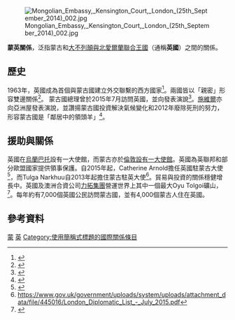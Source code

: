 {{Expand|time=2016-11-23T06:43:24+00:00}}{{Infobox Bilateral relations|蒙古 – 英國|Mongolia|UK|filetype=svg}}
[[File:Mongolian_Embassy,_Kensington_Court,_London_(25th_September_2014)_002.jpg|thumb]]

'''蒙英關係'''，泛指蒙古和[[大不列顛與北愛爾蘭聯合王國|大不列顛與北愛爾蘭聯合王國]]（通稱'''英國'''）之間的關係。
==歷史==
1963年，英國成為首個與蒙古國建立外交聯繫的西方國家<ref name="gov">{{cite web|url=https://www.gov.uk/government/world/organisations/british-embassy-ulaanbaatar|title=British Embassy Ulaanbaatar - GOV.UK|publisher=gov.uk|accessdate=2016-08-04}}</ref>。兩國皆以「親密」形容雙邊關係<ref name="embassyofmongolia">{{cite web|url=http://embassyofmongolia.co.uk/?p=208|title=Bilateral relations between Mongolia and the United Kingdom ||publisher=embassyofmongolia.co.uk|accessdate=2016-08-04}}</ref>。
蒙古國總理曾於2015年7月訪問英國，並向{{link-en|亞洲屋|Asia House}}發表演說<ref name="asiahouse">{{cite web|url=http://asiahouse.org/media-release-prime-minister-mongolia-discuss-foreign-investment/|title=Prime Minister of Mongolia to speak at Asia House conference|publisher=asiahouse.org|accessdate=2016-08-04|archive-url=https://web.archive.org/web/20160304080227/http://asiahouse.org/media-release-prime-minister-mongolia-discuss-foreign-investment/|archive-date=2016-03-04|dead-url=yes}}</ref>。[[施維爾|施維爾]]亦向亞洲屋發表演說，並讚揚蒙古國投資解決氣候變化和2012年廢除死刑的努力，形容蒙古國是「鄰居中的領頭羊」<ref name="gov2">{{cite web|url=https://www.gov.uk/government/speeches/hugo-swire-speaks-on-investment-in-mongolia|title=Hugo Swire speaks on investment in Mongolia - Speeches - GOV.UK|publisher=gov.uk|accessdate=2016-08-04}}</ref>。

==援助與關係==
英國在[[烏蘭巴托|烏蘭巴托]]設有一大使館，而蒙古亦於[[蒙古駐英大使館|倫敦設有一大使館]]。英國為英聯邦和部分歐盟國家提供領事保護。自2015年起，Catherine Arnold擔任英國駐蒙古大使<ref name="gov3">{{cite web|url=https://www.gov.uk/government/news/change-of-her-majestys-ambassador-to-mongolia--3|title=Change of Her Majesty’s Ambassador to Mongolia - Press releases - GOV.UK|publisher=gov.uk|accessdate=2016-08-04}}</ref>，而Tulga Narkhuu自2013年起擔住蒙古駐英大使<ref>https://www.gov.uk/government/uploads/system/uploads/attachment_data/file/445016/London_Diplomatic_List_-_July_2015.pdf{{dead link|date=十月 2017 |bot=InternetArchiveBot }}</ref>。貿易與投資的關係穩健增長中。英國及澳洲合資公司[[力拓集團|力拓集團]]營運世界上其中一個最大Oyu Tolgoi礦山，<ref name="afr">{{cite web|url=http://www.afr.com/brand/chanticleer/inside-rio-tintos-us6bn-mongolian-deal-20150520-gh58lo|title=Inside Rio Tinto's $US6bn Mongolian deal | afr.com|publisher=afr.com|accessdate=2016-08-04}}</ref>。每年約有7,000個英國公民訪問蒙古國，並有4,000個蒙古人住在英國。
== 參考資料 ==
{{Reflist}}

{{英國外交}}
{{蒙古國外交}}
[[Category:英國雙邊關係|蒙]]
[[Category:蒙古國雙邊關係|英]]
[[Category:使用簡稱式標題的國際關係條目|Category:使用簡稱式標題的國際關係條目]]